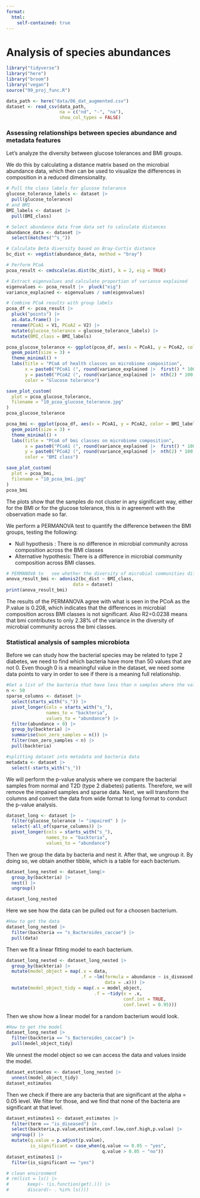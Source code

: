 ```yaml
---
format: 
  html:
    self-contained: true
---
```

# Analysis of species abundances

```r
library("tidyverse")
library("here")
library("broom")
library("vegan")
source("99_proj_func.R")
```


```r
data_path <- here("data/06_dat_augmented.csv")
dataset <- read_csv(data_path,
                    na = c("nd", "-", "na"),
                    show_col_types = FALSE)
```

### Assessing relationships between species abundance and metadata features

Let's analyze the diversity between glucose tolerances and BMI groups.

We do this by calculating a distance matrix based on the microbial abundance data, which then can be used to visualize the differences in composition in a reduced dimensionality.

```r
# Pull the class labels for glucose tolerance
glucose_tolerance_labels <- dataset |> 
  pull(glucose_tolerance)
# and BMI
BMI_labels <- dataset |> 
  pull(BMI_class)

# Select abundance data from data set to calculate distances
abundance_data <- dataset |> 
  select(matches("^s_"))

# Calculate Beta diversity based on Bray-Curtis distance
bc_dist <- vegdist(abundance_data, method = "bray")

# Perform PCoA
pcoa_result <- cmdscale(as.dist(bc_dist), k = 2, eig = TRUE)

# Extract eigenvalues and calculate proportion of variance explained
eigenvalues <- pcoa_result |>  pluck("eig")
variance_explained <- eigenvalues / sum(eigenvalues)

# Combine PCoA results with group labels 
pcoa_df <- pcoa_result |> 
  pluck("points") |> 
  as.data.frame() |>  
  rename(PCoA1 = V1, PCoA2 = V2) |> 
  mutate(glucose_tolerance = glucose_tolerance_labels) |> 
  mutate(BMI_class = BMI_labels)
```

```r
pcoa_glucose_tolerance <- ggplot(pcoa_df, aes(x = PCoA1, y = PCoA2, color = glucose_tolerance_labels)) +
  geom_point(size = 3) +
  theme_minimal() +
  labs(title = "PCoA of health classes on microbiome composition",
       x = paste0("PCoA1 (", round(variance_explained |>  first() * 100, 2), "%)"),
       y = paste0("PCoA2 (", round(variance_explained |>  nth(2) * 100, 2), "%)"),
       color = "Glucose tolerance")

save_plot_custom(
  plot = pcoa_glucose_tolerance,
  filename = "10_pcoa_glucose_tolerance.jpg"
)
pcoa_glucose_tolerance
```

```r
pcoa_bmi <- ggplot(pcoa_df, aes(x = PCoA1, y = PCoA2, color = BMI_labels)) +
  geom_point(size = 3) +
  theme_minimal() +
  labs(title = "PCoA of bmi classes on microbiome composition",
       x = paste0("PCoA1 (", round(variance_explained |>  first() * 100, 2), "%)"),
       y = paste0("PCoA2 (", round(variance_explained |>  nth(2) * 100, 2), "%)"),
       color = "BMI class")

save_plot_custom(
  plot = pcoa_bmi,
  filename = "10_pcoa_bmi.jpg"
)
pcoa_bmi
```

The plots show that the samples do not cluster in any significant way, either for the BMI or for the glucose tolerance, this is in agreement with the observation made so far.

We perform a PERMANOVA test to quantify the difference between the BMI groups, testing the following:

-   Null hypothesis : There is no difference in microbial community across composition across the BMI classes
-   Alternative hypothesis: There is a difference in microbial community composition across BMI classes.

```r
# PERMANOVA to   see whether the diversity of microbial communities differ across bmi
anova_result_bmi <- adonis2(bc_dist ~ BMI_class,
                         data = dataset)
print(anova_result_bmi)
```

The results of the PERMANOVA agree with what is seen in the PCoA as the P.value is 0.208, which indicates that the differences in microbial composition across BMI classes is not significant. Also R2=0.0238 means that bmi contributes to only 2.38% of the variance in the diversity of microbial community across the bmi classes.

### Statistical analysis of samples microbiota

Before we can study how the bacterial species may be related to type 2 diabetes, we need to find which bacteria have more than 50 values that are not 0. Even though 0 is a meaningful value in the dataset, we need some data points to vary in order to see if there is a meaning full relationship.

```r
#Get a list of the bacteria that have less than n samples where the value is different from 0
n <- 50
sparse_columns <- dataset |>  
  select(starts_with("s_")) |> 
  pivot_longer(cols = starts_with("s_"),
               names_to = "backteria",
               values_to = "abundance") |> 
  filter(abundance > 0) |> 
  group_by(backteria) |> 
  summarise(non_zero_samples = n()) |> 
  filter(non_zero_samples < n) |> 
  pull(backteria)
```

```r
#splitting dataset into metadata and bacteria data 
metadata <- dataset |> 
  select(-starts_with("s_")) 
```

We will perform the p-value analysis where we compare the bacterial samples from normal and T2D (type 2 diabetes) patients. Therefore, we will remove the impaired samples and sparse data. Next, we will transform the columns and convert the data from wide format to long format to conduct the p-value analysis.

```r
dataset_long <- dataset |> 
  filter(glucose_tolerance != "impaired" ) |> 
  select(-all_of(sparse_columns)) |> 
  pivot_longer(cols = starts_with("s_"),
               names_to = "backteria",
               values_to = "abundance")
```

Then we group the data by bacteria and nest it. After that, we ungroup it. By doing so, we obtain another tibble, which is a table for each bacterium.

```r
dataset_long_nested <- dataset_long|> 
  group_by(backteria) |> 
  nest() |> 
  ungroup()

dataset_long_nested
```

Here we see how the data can be pulled out for a choosen bacterium.

```r
#How to get the data
dataset_long_nested |> 
  filter(backteria == "s_Bacteroides_caccae") |> 
  pull(data)
```

Then we fit a linear fitting model to each bacterium.

```r
dataset_long_nested <- dataset_long_nested |> 
  group_by(backteria) |> 
  mutate(model_object = map(.x = data,
                            .f = ~lm(formula = abundance ~ is_diseased,
                                     data = .x))) |> 
  mutate(model_object_tidy = map(.x = model_object,
                                 .f = ~tidy(x = .x,
                                            conf.int = TRUE,
                                            conf.level = 0.95)))
```

Then we show how a linear model for a random bacterium would look.

```r
#How to get the model
dataset_long_nested |> 
  filter(backteria == "s_Bacteroides_caccae") |> 
  pull(model_object_tidy)
```

We unnest the model object so we can access the data and values inside the model.

```r
dataset_estimates <- dataset_long_nested |> 
  unnest(model_object_tidy)
dataset_estimates
```

Then we check if there are any bacteria that are significant at the alpha = 0.05 level. We filter for those, and we find that none of the bacteria are significant at that level.

```r
dataset_estimates1 <- dataset_estimates |> 
  filter(term == "is_diseased") |> 
  select(backteria,p.value,estimate,conf.low,conf.high,p.value) |> 
  ungroup() |> 
  mutate(q.value = p.adjust(p.value),
         is_significant = case_when(q.value <= 0.05 ~ "yes",
                                    q.value > 0.05 ~ "no"))
dataset_estimates1 |> 
  filter(is_significant == "yes")
```

```r
# clean environment
# rm(list = ls() |>  
#       keep(~ !is.function(get(.))) |>  
#       discard(~ . %in% ls()))
```
